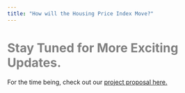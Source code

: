 ```yaml
---
title: "How will the Housing Price Index Move?"
---
```


# Stay Tuned for More Exciting Updates. {style="color: Gray"}

For the time being, check out our [project proposal here.](https://g1grp8-housingindexnowcast.netlify.app/proposal.qmd)
